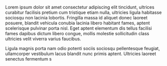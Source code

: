 Lorem ipsum dolor sit amet consectetur adipiscing elit tincidunt, ultrices curabitur facilisis pretium cum tristique etiam nulla, ultricies ligula habitasse sociosqu non lacinia lobortis. Fringilla massa id aliquet donec laoreet posuere, blandit vehicula conubia lacinia libero habitant fames, aptent scelerisque pulvinar porta nisl. Eget aptent elementum dis tellus facilisi fames dapibus dictum libero congue, mollis molestie sollicitudin class ultricies velit viverra varius faucibus.

Ligula magnis porta nam odio potenti sociis sociosqu pellentesque feugiat, ullamcorper vestibulum lacus blandit nunc primis aptent. Ultricies laoreet senectus fermentum s
